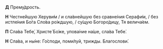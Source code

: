 **Д** Прему́дрость.

**Н** Честне́йшую Херуви́м / и сла́внейшую без сравне́ния Серафи́м, / без истле́ния Бо́га Сло́ва ро́ждшую, / су́щую Богоро́дицу, Тя велича́ем.

**П** Сла́ва Тебе́, Христе́ Бо́же, упова́ние на́ше, сла́ва Тебе́.

**Н** Сла́ва, и ны́не: Го́споди, поми́луй, трижды. Благослови́.

